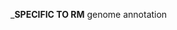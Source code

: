 <!-- 
Text specific to RM: genome annotation summary
highlight interesting findings, if necessary
--> 
___SPECIFIC TO RM__ genome annotation

